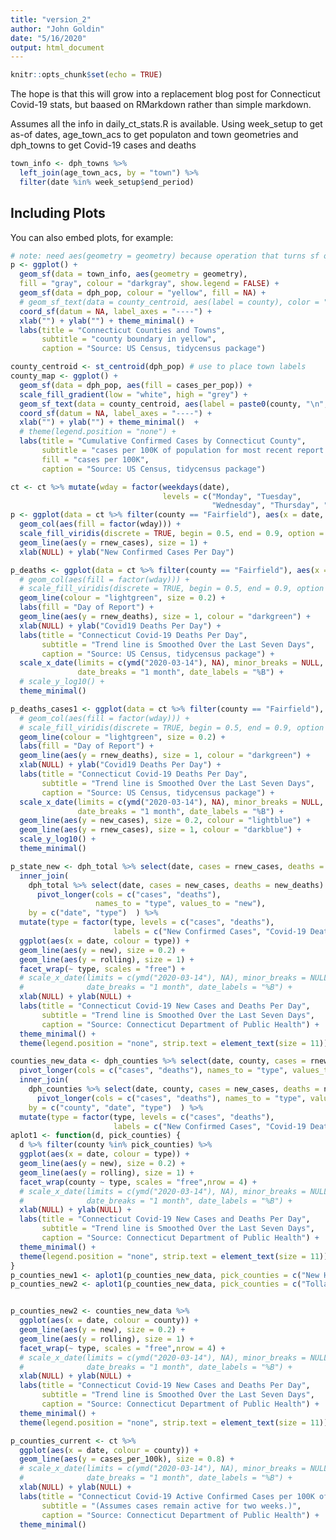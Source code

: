 ```yaml
---
title: "version_2"
author: "John Goldin"
date: "5/16/2020"
output: html_document
---
```


```r
knitr::opts_chunk$set(echo = TRUE)
```

The hope is that this will grow into a replacement blog post for Connecticut Covid-19 stats, but baased
on RMarkdown rather than simple markdown.


Assumes all the info in daily_ct_stats.R is available.
Using week_setup to get as-of dates,
age_town_acs to get populaton and town geometries
and dph_towns to get Covid-19 cases and deaths

```r
town_info <- dph_towns %>% 
  left_join(age_town_acs, by = "town") %>% 
  filter(date %in% week_setup$end_period)
```

## Including Plots

You can also embed plots, for example:

```r
# note: need aes(geometry = geometry) because operation that turns sf object into tibble loses someting that specifies geometry column for ggplot
p <- ggplot() + 
  geom_sf(data = town_info, aes(geometry = geometry),
  fill = "gray", colour = "darkgray", show.legend = FALSE) +
  geom_sf(data = dph_pop, colour = "yellow", fill = NA) +
  # geom_sf_text(data = county_centroid, aes(label = county), color = "yellow") +
  coord_sf(datum = NA, label_axes = "----") +
  xlab("") + ylab("") + theme_minimal() +
  labs(title = "Connecticut Counties and Towns", 
       subtitle = "county boundary in yellow",
       caption = "Source: US Census, tidycensus package")  
```

```r
county_centroid <- st_centroid(dph_pop) # use to place town labels
county_map <- ggplot() +
  geom_sf(data = dph_pop, aes(fill = cases_per_pop)) +
  scale_fill_gradient(low = "white", high = "grey") +
  geom_sf_text(data = county_centroid, aes(label = paste0(county, "\n", per_pop_label, " per 100K")), color = "black", size = 3) +
  coord_sf(datum = NA, label_axes = "----") +
  xlab("") + ylab("") + theme_minimal()  +
  # theme(legend.position = "none") +
  labs(title = "Cumulative Confirmed Cases by Connecticut County",
       subtitle = "cases per 100K of population for most recent report date",
       fill = "cases per 100K",
       caption = "Source: US Census, tidycensus package")
```


```r
ct <- ct %>% mutate(wday = factor(weekdays(date),
                                  levels = c("Monday", "Tuesday",
                                             "Wednesday", "Thursday", "Friday", "Saturday","Sunday")))
p <- ggplot(data = ct %>% filter(county == "Fairfield"), aes(x = date, y = new_cases)) +
  geom_col(aes(fill = factor(wday))) + 
  scale_fill_viridis(discrete = TRUE, begin = 0.5, end = 0.9, option = "viridis")+ 
  geom_line(aes(y = rnew_cases), size = 1) +
  xlab(NULL) + ylab("New Confirmed Cases Per Day")

p_deaths <- ggplot(data = ct %>% filter(county == "Fairfield"), aes(x = date, y = new_deaths)) +
  # geom_col(aes(fill = factor(wday))) +
  # scale_fill_viridis(discrete = TRUE, begin = 0.5, end = 0.9, option = "viridis") +
  geom_line(colour = "lightgreen", size = 0.2) +
  labs(fill = "Day of Report") +
  geom_line(aes(y = rnew_deaths), size = 1, colour = "darkgreen") +
  xlab(NULL) + ylab("Covid19 Deaths Per Day") +
  labs(title = "Connecticut Covid-19 Deaths Per Day", 
       subtitle = "Trend line is Smoothed Over the Last Seven Days",
       caption = "Source: US Census, tidycensus package") +
  scale_x_date(limits = c(ymd("2020-03-14"), NA), minor_breaks = NULL,
               date_breaks = "1 month", date_labels = "%B") +
  # scale_y_log10() +
  theme_minimal() 

p_deaths_cases1 <- ggplot(data = ct %>% filter(county == "Fairfield"), aes(x = date, y = new_deaths)) +
  # geom_col(aes(fill = factor(wday))) + 
  # scale_fill_viridis(discrete = TRUE, begin = 0.5, end = 0.9, option = "viridis") + 
  geom_line(colour = "lightgreen", size = 0.2) +
  labs(fill = "Day of Report") +
  geom_line(aes(y = rnew_deaths), size = 1, colour = "darkgreen") +
  xlab(NULL) + ylab("Covid19 Deaths Per Day") +
  labs(title = "Connecticut Covid-19 Deaths Per Day", 
       subtitle = "Trend line is Smoothed Over the Last Seven Days",
       caption = "Source: US Census, tidycensus package") +
  scale_x_date(limits = c(ymd("2020-03-14"), NA), minor_breaks = NULL,
               date_breaks = "1 month", date_labels = "%B") +
  geom_line(aes(y = new_cases), size = 0.2, colour = "lightblue") +
  geom_line(aes(y = rnew_cases), size = 1, colour = "darkblue") +
  scale_y_log10() +
  theme_minimal()

p_state_new <- dph_total %>% select(date, cases = rnew_cases, deaths = rnew_deaths)  %>%  pivot_longer(cols = c("cases", "deaths"), names_to = "type", values_to = "rolling") %>% 
  inner_join(
    dph_total %>% select(date, cases = new_cases, deaths = new_deaths)  %>%
      pivot_longer(cols = c("cases", "deaths"), 
                   names_to = "type", values_to = "new"), 
    by = c("date", "type")  ) %>% 
  mutate(type = factor(type, levels = c("cases", "deaths"), 
                       labels = c("New Confirmed Cases", "Covid-19 Deaths"))) %>% 
  ggplot(aes(x = date, colour = type)) +
  geom_line(aes(y = new), size = 0.2) +
  geom_line(aes(y = rolling), size = 1) +
  facet_wrap(~ type, scales = "free") +
  # scale_x_date(limits = c(ymd("2020-03-14"), NA), minor_breaks = NULL,
  #              date_breaks = "1 month", date_labels = "%B") +
  xlab(NULL) + ylab(NULL) +
  labs(title = "Connecticut Covid-19 New Cases and Deaths Per Day", 
       subtitle = "Trend line is Smoothed Over the Last Seven Days",
       caption = "Source: Connecticut Department of Public Health") +
  theme_minimal() +
  theme(legend.position = "none", strip.text = element_text(size = 11))

counties_new_data <- dph_counties %>% select(date, county, cases = rnew_cases, deaths = rnew_deaths)  %>%  
  pivot_longer(cols = c("cases", "deaths"), names_to = "type", values_to = "rolling") %>% 
  inner_join(
    dph_counties %>% select(date, county, cases = new_cases, deaths = new_deaths)  %>%
      pivot_longer(cols = c("cases", "deaths"), names_to = "type", values_to = "new"), 
    by = c("county", "date", "type")  ) %>% 
  mutate(type = factor(type, levels = c("cases", "deaths"), 
                       labels = c("New Confirmed Cases", "Covid-19 Deaths"))) 
aplot1 <- function(d, pick_counties) {
  d %>% filter(county %in% pick_counties) %>% 
  ggplot(aes(x = date, colour = type)) +
  geom_line(aes(y = new), size = 0.2) +
  geom_line(aes(y = rolling), size = 1) +
  facet_wrap(county ~ type, scales = "free",nrow = 4) +
  # scale_x_date(limits = c(ymd("2020-03-14"), NA), minor_breaks = NULL,
  #              date_breaks = "1 month", date_labels = "%B") +
  xlab(NULL) + ylab(NULL) +
  labs(title = "Connecticut Covid-19 New Cases and Deaths Per Day", 
       subtitle = "Trend line is Smoothed Over the Last Seven Days",
       caption = "Source: Connecticut Department of Public Health") +
  theme_minimal() +
  theme(legend.position = "none", strip.text = element_text(size = 11))
}
p_counties_new1 <- aplot1(p_counties_new_data, pick_counties = c("New Haven", "Fairfield", "Hartford", "Litchfield"))
p_counties_new2 <- aplot1(p_counties_new_data, pick_counties = c("Tolland", "New London", "Middlesex", "Windham"))


p_counties_new2 <- counties_new_data %>%  
  ggplot(aes(x = date, colour = county)) +
  geom_line(aes(y = new), size = 0.2) +
  geom_line(aes(y = rolling), size = 1) +
  facet_wrap(~ type, scales = "free",nrow = 4) +
  # scale_x_date(limits = c(ymd("2020-03-14"), NA), minor_breaks = NULL,
  #              date_breaks = "1 month", date_labels = "%B") +
  xlab(NULL) + ylab(NULL) +
  labs(title = "Connecticut Covid-19 New Cases and Deaths Per Day", 
       subtitle = "Trend line is Smoothed Over the Last Seven Days",
       caption = "Source: Connecticut Department of Public Health") +
  theme_minimal() +
  theme(legend.position = "none", strip.text = element_text(size = 11))

p_counties_current <- ct %>% 
  ggplot(aes(x = date, colour = county)) +
  geom_line(aes(y = cases_per_100k), size = 0.8) +
  # scale_x_date(limits = c(ymd("2020-03-14"), NA), minor_breaks = NULL,
  #              date_breaks = "1 month", date_labels = "%B") +
  xlab(NULL) + ylab(NULL) +
  labs(title = "Connecticut Covid-19 Active Confirmed Cases per 100K of Population", 
       subtitle = "(Assumes cases remain active for two weeks.)",
       caption = "Source: Connecticut Department of Public Health") +
  theme_minimal() 

```

